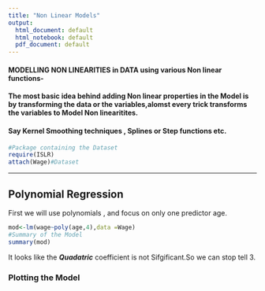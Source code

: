 ```yaml
---
title: "Non Linear Models"
output:
  html_document: default
  html_notebook: default
  pdf_document: default
---
```




#### MODELLING NON LINEARITIES in DATA using various Non linear functions-
#### The most basic idea behind adding Non linear properties in the Model is by transforming the  data or the variables,alomst every trick transforms the variables to Model Non linearitites.
#### Say Kernel Smoothing techniques  , Splines or Step functions etc.



```r
#Package containing the Dataset
require(ISLR)
attach(Wage)#Dataset

```

---


## Polynomial Regression

First we will use polynomials ,  and focus on only one predictor age.


```r

mod<-lm(wage~poly(age,4),data =Wage)
#Summary of the Model
summary(mod)


```

It looks like the *__Quadatric__* coefficient is not Sifgificant.So we can stop tell 3.


### Plotting the Model


